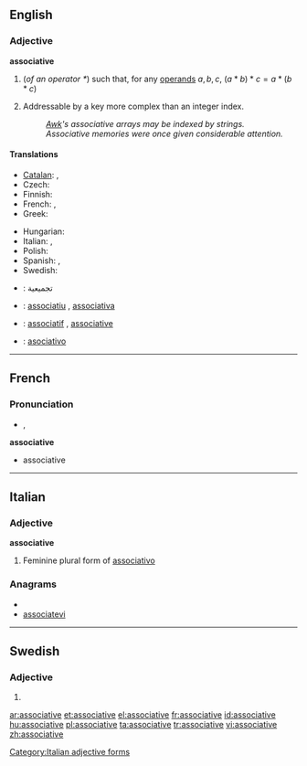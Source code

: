 ==English==

===Adjective===
'''associative'''

# {{algebra}} (''of an operator <math> * </math>'') such that, for any [[operand]]s <math> a, b, c </math>, <math> (a * b) * c = a * (b * c) </math>
# {{computing}} Addressable by a key more complex than an integer index.
#: ''[[Awk]]'s associative arrays may be indexed by strings.''
#: ''Associative memories were once given considerable attention.''

====Translations====
{{trans-top|algebraic property of an operator}}
* [[Catalan]]: {{t|ca|associatiu|m}}, {{t|ca|associativa|f}}
* Czech: {{t-|cs|asociativní|m}}
* Finnish: {{t-|fi|assosiatiivinen}}
* French: {{t|fr|associatif|m}}, {{t+|fr|associative|f}}
* Greek: {{t+|el|προσεταιριστικός}}
{{trans-mid}}
* Hungarian: {{t+|hu|asszociatív}}
* Italian: {{t|it|associativo|m}}, {{t|it|associativa|f}}
* Polish: {{t|pl|łączny|m}}
* Spanish: {{t|es|asociativo|m}}, {{t|es|asociativa|f}}
* Swedish: {{t+|sv|associativ}}
{{trans-bottom}}

{{checktrans-top}}
* {{ttbc|ar}}: تجميعية
* {{ttbc|ca}}: [[associatiu]] {{m}}, [[associativa]] {{f}}
* {{ttbc|fr}}: [[associatif]] {{m}}, [[associative]] {{f}}
* {{ttbc|es}}: [[asociativo]]
{{trans-bottom}}

----

==French==

===Pronunciation===
* {{IPA|lang=fr|/a.sɔ.sja.tiv/}}, {{SAMPA|/a.sO.sja.tiv/}}

'''associative''' {{f}}
* associative

----

==Italian==

===Adjective===
'''associative''' {{f}}

# Feminine plural form of [[associativo]]

===Anagrams===
* {{alphagram|aaceiiosstv}}
* [[associatevi#Italian|associatevi]]

[[Category:Italian adjective forms]]

----

==Swedish==

===Adjective===
{{infl|sv|adjective form}}

# {{sv-adj-form-abs-def-m|associativ}}

[[ar:associative]]
[[et:associative]]
[[el:associative]]
[[fr:associative]]
[[id:associative]]
[[hu:associative]]
[[pl:associative]]
[[ta:associative]]
[[tr:associative]]
[[vi:associative]]
[[zh:associative]]